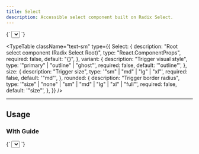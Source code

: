 ```yaml
---
title: Select
description: Accessible select component built on Radix Select.
---
```


<LiveComponent language="tsx">
{`

  <Select>
    <SelectTrigger>
      <SelectValue placeholder="Please select" />
    </SelectTrigger>
    <SelectContent>
      <SelectItem value="item-1">Select Item 1</SelectItem>
      <SelectItem value="item-2">Select Item 2</SelectItem>
      <SelectItem value="item-3">Select Item 3</SelectItem>
    </SelectContent>
  </Select>
`}
</LiveComponent>

<TypeTable
  className="text-sm"
  type={{
    Select: {
      description: "Root select component (Radix Select Root)",
      type: "React.ComponentProps<typeof SelectPrimitive.Root>",
      required: false,
      default: "{}",
    },
    variant: {
      description: "Trigger visual style",
      type: '"primary" | "outline" | "ghost"',
      required: false,
      default: '"outline"',
    },
    size: {
      description: "Trigger size",
      type: '"sm" | "md" | "lg" | "xl"',
      required: false,
      default: '"md"',
    },
    rounded: {
      description: "Trigger border radius",
      type: '"size" | "none" | "sm" | "md" | "lg" | "xl" | "full"',
      required: false,
      default: '"size"',
    },
  }}
/>

---

## Usage

### With Guide

<LiveComponent language="tsx">
{`

  <Select>
    <SelectTrigger>
      <SelectGuide>Select</SelectGuide>
      <SelectValue placeholder="Please select" />
    </SelectTrigger>
    <SelectContent>
      <SelectItem value="item-1">Select Item 1</SelectItem>
      <SelectItem value="item-2">Select Item 2</SelectItem>
      <SelectItem value="item-3">Select Item 3</SelectItem>
    </SelectContent>
  </Select>
`}
</LiveComponent>


